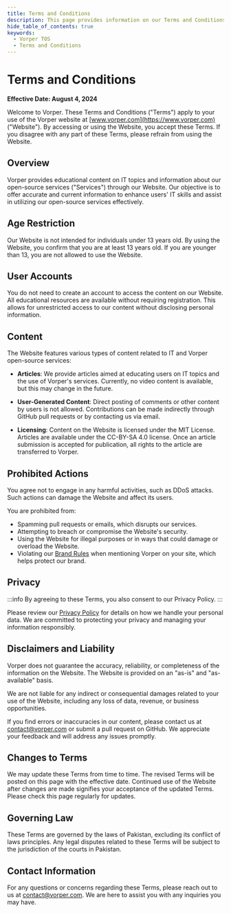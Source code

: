 ```yaml
---
title: Terms and Conditions
description: This page provides information on our Terms and Conditions.
hide_table_of_contents: true
keywords:
  - Vorper TOS
  - Terms and Conditions
---
```


# Terms and Conditions

**Effective Date: August 4, 2024**

Welcome to Vorper. These Terms and Conditions ("Terms") apply to your use of the Vorper website at [www.vorper.com](https://www.vorper.com) ("Website"). By accessing or using the Website, you accept these Terms. If you disagree with any part of these Terms, please refrain from using the Website.

## Overview

Vorper provides educational content on IT topics and information about our open-source services ("Services") through our Website. Our objective is to offer accurate and current information to enhance users' IT skills and assist in utilizing our open-source services effectively.

## Age Restriction

Our Website is not intended for individuals under 13 years old. By using the Website, you confirm that you are at least 13 years old. If you are younger than 13, you are not allowed to use the Website.

## User Accounts

You do not need to create an account to access the content on our Website. All educational resources are available without requiring registration. This allows for unrestricted access to our content without disclosing personal information.

## Content

The Website features various types of content related to IT and Vorper open-source services:

- **Articles**: We provide articles aimed at educating users on IT topics and the use of Vorper's services. Currently, no video content is available, but this may change in the future.

- **User-Generated Content**: Direct posting of comments or other content by users is not allowed. Contributions can be made indirectly through GitHub pull requests or by contacting us via email.

- **Licensing**: Content on the Website is licensed under the MIT License. Articles are available under the CC-BY-SA 4.0 license. Once an article submission is accepted for publication, all rights to the article are transferred to Vorper.

## Prohibited Actions

You agree not to engage in any harmful activities, such as DDoS attacks. Such actions can damage the Website and affect its users.

You are prohibited from:

- Spamming pull requests or emails, which disrupts our services.
- Attempting to breach or compromise the Website's security.
- Using the Website for illegal purposes or in ways that could damage or overload the Website.
- Violating our [Brand Rules](/brand) when mentioning Vorper on your site, which helps protect our brand.

## Privacy

:::info
By agreeing to these Terms, you also consent to our Privacy Policy.
:::

Please review our [Privacy Policy](/privacy) for details on how we handle your personal data. We are committed to protecting your privacy and managing your information responsibly.

## Disclaimers and Liability

Vorper does not guarantee the accuracy, reliability, or completeness of the information on the Website. The Website is provided on an "as-is" and "as-available" basis.

We are not liable for any indirect or consequential damages related to your use of the Website, including any loss of data, revenue, or business opportunities.

If you find errors or inaccuracies in our content, please contact us at [contact@vorper.com](mailto:contact@vorper.com) or submit a pull request on GitHub. We appreciate your feedback and will address any issues promptly.

## Changes to Terms

We may update these Terms from time to time. The revised Terms will be posted on this page with the effective date. Continued use of the Website after changes are made signifies your acceptance of the updated Terms. Please check this page regularly for updates.

## Governing Law

These Terms are governed by the laws of Pakistan, excluding its conflict of laws principles. Any legal disputes related to these Terms will be subject to the jurisdiction of the courts in Pakistan.

## Contact Information

For any questions or concerns regarding these Terms, please reach out to us at [contact@vorper.com](mailto:contact@vorper.com). We are here to assist you with any inquiries you may have.
